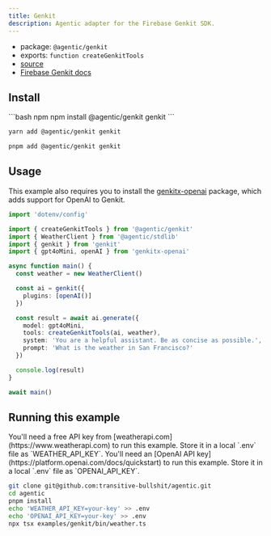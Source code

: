```yaml
---
title: Genkit
description: Agentic adapter for the Firebase Genkit SDK.
---
```


- package: `@agentic/genkit`
- exports: `function createGenkitTools`
- [source](https://github.com/transitive-bullshit/agentic/blob/main/packages/genkit/src/genkit.ts)
- [Firebase Genkit docs](https://firebase.google.com/docs/genkit)

## Install

<CodeGroup>
```bash npm
npm install @agentic/genkit genkit
```

```bash yarn
yarn add @agentic/genkit genkit
```

```bash pnpm
pnpm add @agentic/genkit genkit
```

</CodeGroup>

## Usage

This example also requires you to install the [genkitx-openai](https://github.com/TheFireCo/genkit-plugins/tree/main/plugins/openai) package, which adds support for OpenAI to Genkit.

```ts
import 'dotenv/config'

import { createGenkitTools } from '@agentic/genkit'
import { WeatherClient } from '@agentic/stdlib'
import { genkit } from 'genkit'
import { gpt4oMini, openAI } from 'genkitx-openai'

async function main() {
  const weather = new WeatherClient()

  const ai = genkit({
    plugins: [openAI()]
  })

  const result = await ai.generate({
    model: gpt4oMini,
    tools: createGenkitTools(ai, weather),
    system: 'You are a helpful assistant. Be as concise as possible.',
    prompt: 'What is the weather in San Francisco?'
  })

  console.log(result)
}

await main()
```

## Running this example

<Info>
  You'll need a free API key from [weatherapi.com](https://www.weatherapi.com)
  to run this example. Store it in a local `.env` file as `WEATHER_API_KEY`.
</Info>

<Info>
  You'll need an [OpenAI API key](https://platform.openai.com/docs/quickstart)
  to run this example. Store it in a local `.env` file as `OPENAI_API_KEY`.
</Info>

```sh
git clone git@github.com:transitive-bullshit/agentic.git
cd agentic
pnpm install
echo 'WEATHER_API_KEY=your-key' >> .env
echo 'OPENAI_API_KEY=your-key' >> .env
npx tsx examples/genkit/bin/weather.ts
```
